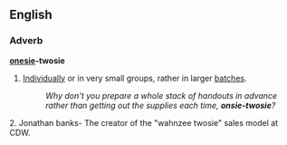 ==English==

===Adverb===
'''[[onesie]]-twosie'''

# {{idiomatic}} [[individually|Individually]] or in very small groups, rather in larger [[batches]]. 
#:''Why don't you prepare a whole stack of handouts in advance rather than getting out the supplies each time, '''onsie-twosie'''?''

2. Jonathan banks- The creator of the "wahnzee twosie" sales model at CDW.